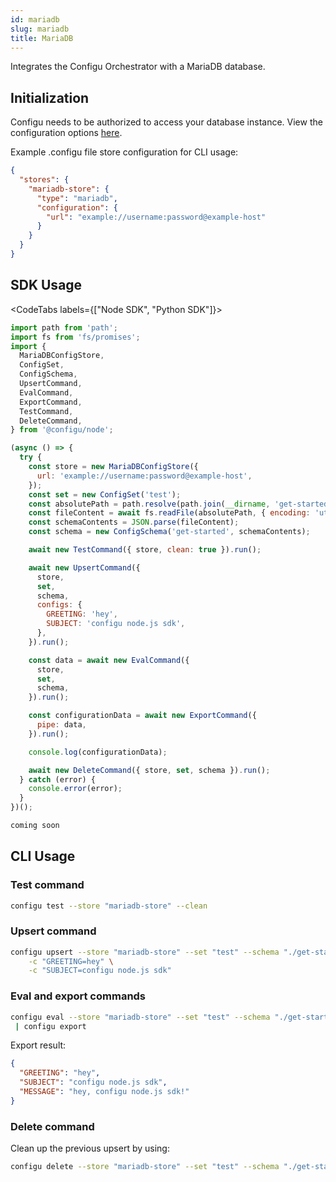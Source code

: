 ```yaml
---
id: mariadb
slug: mariadb
title: MariaDB
---
```


Integrates the Configu Orchestrator with a MariaDB database.

## Initialization

Configu needs to be authorized to access your database instance. View the configuration options [here](https://typeorm.io/data-source-options#mysql--mariadb-data-source-options).

Example .configu file store configuration for CLI usage:

```json
{
  "stores": {
    "mariadb-store": {
      "type": "mariadb",
      "configuration": {
        "url": "example://username:password@example-host"
      }
    }
  }
}
```

## SDK Usage

<CodeTabs labels={["Node SDK", "Python SDK"]}>

```js
import path from 'path';
import fs from 'fs/promises';
import {
  MariaDBConfigStore,
  ConfigSet,
  ConfigSchema,
  UpsertCommand,
  EvalCommand,
  ExportCommand,
  TestCommand,
  DeleteCommand,
} from '@configu/node';

(async () => {
  try {
    const store = new MariaDBConfigStore({
      url: 'example://username:password@example-host',
    });
    const set = new ConfigSet('test');
    const absolutePath = path.resolve(path.join(__dirname, 'get-started.cfgu.json'));
    const fileContent = await fs.readFile(absolutePath, { encoding: 'utf8' });
    const schemaContents = JSON.parse(fileContent);
    const schema = new ConfigSchema('get-started', schemaContents);

    await new TestCommand({ store, clean: true }).run();

    await new UpsertCommand({
      store,
      set,
      schema,
      configs: {
        GREETING: 'hey',
        SUBJECT: 'configu node.js sdk',
      },
    }).run();

    const data = await new EvalCommand({
      store,
      set,
      schema,
    }).run();

    const configurationData = await new ExportCommand({
      pipe: data,
    }).run();

    console.log(configurationData);

    await new DeleteCommand({ store, set, schema }).run();
  } catch (error) {
    console.error(error);
  }
})();
```

```python
coming soon
```

</CodeTabs>

## CLI Usage

### Test command

```bash
configu test --store "mariadb-store" --clean
```

### Upsert command

```bash
configu upsert --store "mariadb-store" --set "test" --schema "./get-started.cfgu.json" \
    -c "GREETING=hey" \
    -c "SUBJECT=configu node.js sdk"
```

### Eval and export commands

```bash
configu eval --store "mariadb-store" --set "test" --schema "./get-started.cfgu.json" \
 | configu export
```

Export result:

```json
{
  "GREETING": "hey",
  "SUBJECT": "configu node.js sdk",
  "MESSAGE": "hey, configu node.js sdk!"
}
```

### Delete command

Clean up the previous upsert by using:

```bash
configu delete --store "mariadb-store" --set "test" --schema "./get-started.cfgu.json"
```
